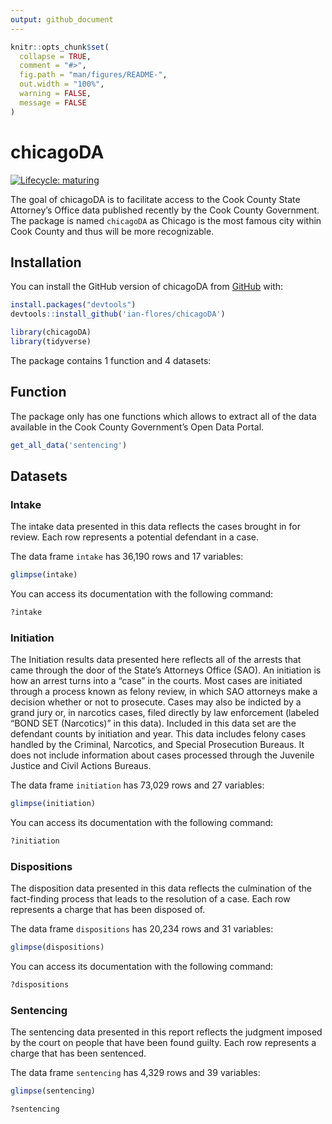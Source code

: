 ```yaml
---
output: github_document
---
```


<!-- README.md is generated from README.Rmd. Please edit that file -->

```r
knitr::opts_chunk$set(
  collapse = TRUE,
  comment = "#>",
  fig.path = "man/figures/README-",
  out.width = "100%",
  warning = FALSE,
  message = FALSE
)
```

# chicagoDA

<!-- badges: start -->
<!--[![CRAN status](https://www.r-pkg.org/badges/version/chicagoDA)](https://CRAN.R-project.org/package=chicagoDA)-->
[![Lifecycle: maturing](https://img.shields.io/badge/lifecycle-maturing-blue.svg)](https://www.tidyverse.org/lifecycle/#maturing)
<!-- badges: end -->

The goal of chicagoDA is to facilitate access to the Cook County State Attorney's Office data published recently by the Cook County Government. The package is named `chicagoDA` as Chicago is the most famous city within Cook County and thus will be more recognizable.

## Installation

You can install the GitHub version of chicagoDA from [GitHub](https://github.com/ian-flores/chicagoDA) with:

```r
install.packages("devtools")
devtools::install_github('ian-flores/chicagoDA')
```

```r
library(chicagoDA)
library(tidyverse)
```

The package contains 1 function and 4 datasets:

## Function

The package only has one functions which allows to extract all of the data available in the Cook County Government's Open Data Portal. 

```r
get_all_data('sentencing')
```

## Datasets

### Intake

The intake data presented in this data reflects the cases brought in for review. Each row represents a potential defendant in a case.

The data frame `intake` has 36,190 rows and 17 variables:

```r
glimpse(intake)
```

You can access its documentation with the following command:

```r
?intake
```

### Initiation


The Initiation results data presented here reflects all of the arrests that came through the door of the State's Attorneys Office (SAO). An initiation is how an arrest turns into a “case” in the courts. Most cases are initiated through a process known as felony review, in which SAO attorneys make a decision whether or not to prosecute. Cases may also be indicted by a grand jury or, in narcotics cases, filed directly by law enforcement (labeled "BOND SET (Narcotics)" in this data). Included in this data set are the defendant counts by initiation and year. This data includes felony cases handled by the Criminal, Narcotics, and Special Prosecution Bureaus. It does not include information about cases processed through the Juvenile Justice and Civil Actions Bureaus.

The data frame `initiation` has 73,029 rows and 27 variables:

```r
glimpse(initiation)
```

You can access its documentation with the following command:

```r
?initiation
```

### Dispositions

The disposition data presented in this data reflects the culmination of the fact-finding process that leads to the resolution of a case. Each row represents a charge that has been disposed of.

The data frame `dispositions` has 20,234 rows and 31 variables:

```r
glimpse(dispositions)
```

You can access its documentation with the following command:

```r
?dispositions
```

### Sentencing

The sentencing data presented in this report reflects the judgment imposed by the court on people that have been found guilty. Each row represents a charge that has been sentenced.

The data frame `sentencing` has 4,329 rows and 39 variables:

```r
glimpse(sentencing)
```

```r
?sentencing
```
